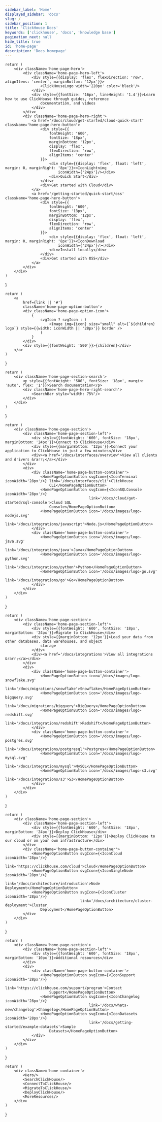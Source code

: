 ```yaml
---
sidebar_label: 'Home'
displayed_sidebar: 'docs'
slug: /
sidebar_position: 1
title: 'ClickHouse Docs'
keywords: ['clickhouse', 'docs', 'knowledge base']
pagination_next: null
hide_title: true
id: 'home-page'
description: 'Docs homepage'
---
```



    return (
        <div className='home-page-hero'>
            <div className='home-page-hero-left'>
                <div style={{display: 'flex', flexDirection: 'row', alignItems: 'center', marginBottom: '12px'}}>
                    <ClickHouseLogo width='220px' color='black'/>
                </div>
                <div style={{fontSize: '16px', lineHeight: '1.4'}}>Learn how to use ClickHouse through guides, reference
                    documentation, and videos
                </div>
            </div>
            <div className='home-page-hero-right'>
                <a href='/docs/cloud/get-started/cloud-quick-start' className='home-page-hero-button'>
                    <div style={{
                        fontWeight: '600',
                        fontSize: '18px',
                        marginBottom: '12px',
                        display: 'flex',
                        flexDirection: 'row',
                        alignItems: 'center'
                    }}>
                        <div style={{display: 'flex', float: 'left', margin: 0, marginRight: '8px'}}><IconLightning
                            iconWidth={'24px'}/></div>
                        <div>Quick Start</div>
                    </div>
                    <div>Get started with Cloud</div>
                </a>
                <a href='/getting-started/quick-start/oss' className='home-page-hero-button'>
                    <div style={{
                        fontWeight: '600',
                        fontSize: '18px',
                        marginBottom: '12px',
                        display: 'flex',
                        flexDirection: 'row',
                        alignItems: 'center'
                    }}>
                        <div style={{display: 'flex', float: 'left', margin: 0, marginRight: '8px'}}><IconDownload
                            iconWidth={'24px'}/></div>
                        <div>Install locally</div>
                    </div>
                    <div>Get started with OSS</div>
                </a>
            </div>
        </div>
    )
}

    return (
        <a
            href={link || '#'}
            className='home-page-option-button'>
            <div className='home-page-option-icon'>
                {
                    svgIcon ? svgIcon : (
                        <Image img={icon} size="small" alt={`${children} logo`} style={{width: iconWidth || '28px'}} border />
                    )
                }
            </div>
            <div style={{fontWeight: '500'}}>{children}</div>
        </a>
    )
}

    return (
        <div className='home-page-section-search'>
            <p style={{fontWeight: '600', fontSize: '18px', margin: 'auto', flex: '1'}}>Search documentation</p>
            <div className='home-page-hero-right-search'>
                <SearchBar style="width: 75%"/>
            </div>
        </div>
    )
}

    return (
        <div className='home-page-section'>
            <div className='home-page-section-left'>
                <div style={{fontWeight: '600', fontSize: '18px', marginBottom: '24px'}}>Connect to ClickHouse</div>
                <div style={{marginBottom: '12px'}}>Connect your application to ClickHouse in just a few minutes</div>
                <div><a href='/docs/interfaces/overview'>View all clients and drivers &rarr;</a></div>
            </div>
            <div>
                <div className='home-page-button-container'>
                    <HomePageOptionButton svgIcon={<IconTerminal iconWidth='28px'/>} link='/docs/interfaces/cli'>ClickHouse
                        CLI</HomePageOptionButton>
                    <HomePageOptionButton svgIcon={<IconSQLConsole iconWidth='28px'/>}
                                          link='/docs/cloud/get-started/sql-console'>Cloud SQL
                        Console</HomePageOptionButton>
                    <HomePageOptionButton icon='/docs/images/logo-nodejs.svg'
                                          link='/docs/integrations/javascript'>Node.js</HomePageOptionButton>
                </div>
                <div className='home-page-button-container'>
                    <HomePageOptionButton icon='/docs/images/logo-java.svg'
                                          link='/docs/integrations/java'>Java</HomePageOptionButton>
                    <HomePageOptionButton icon='/docs/images/logo-python.svg'
                                          link='/docs/integrations/python'>Python</HomePageOptionButton>
                    <HomePageOptionButton icon='/docs/images/logo-go.svg'
                                          link='/docs/integrations/go'>Go</HomePageOptionButton>
                </div>
            </div>
        </div>
    )
}

    return (
        <div className='home-page-section'>
            <div className='home-page-section-left'>
                <div style={{fontWeight: '600', fontSize: '18px', marginBottom: '24px'}}>Migrate to ClickHouse</div>
                <div style={{marginBottom: '12px'}}>Load your data from other databases, data warehouses, and object
                    storage
                </div>
                <div><a href='/docs/integrations'>View all integrations &rarr;</a></div>
            </div>
            <div>
                <div className='home-page-button-container'>
                    <HomePageOptionButton icon='/docs/images/logo-snowflake.svg'
                                          link='/docs/migrations/snowflake'>Snowflake</HomePageOptionButton>
                    <HomePageOptionButton icon='/docs/images/logo-bigquery.svg'
                                          link='/docs/migrations/bigquery'>BigQuery</HomePageOptionButton>
                    <HomePageOptionButton icon='/docs/images/logo-redshift.svg'
                                          link='/docs/integrations/redshift'>Redshift</HomePageOptionButton>
                </div>
                <div className='home-page-button-container'>
                    <HomePageOptionButton icon='/docs/images/logo-postgres.svg'
                                          link='/docs/integrations/postgresql'>Postgres</HomePageOptionButton>
                    <HomePageOptionButton icon='/docs/images/logo-mysql.svg'
                                          link='/docs/integrations/mysql'>MySQL</HomePageOptionButton>
                    <HomePageOptionButton icon='/docs/images/logo-s3.svg'
                                          link='/docs/integrations/s3'>S3</HomePageOptionButton>
                </div>
            </div>
        </div>
    )
}

    return (
        <div className='home-page-section'>
            <div className='home-page-section-left'>
                <div style={{fontWeight: '600', fontSize: '18px', marginBottom: '24px'}}>Deploy ClickHouse</div>
                <div style={{marginBottom: '12px'}}>Deploy ClickHouse to our cloud or on your own infrastructure</div>
            </div>
            <div className='home-page-button-container'>
                <HomePageOptionButton svgIcon={<IconCloud iconWidth='28px'/>}
                                      link='https://clickhouse.com/cloud'>Cloud</HomePageOptionButton>
                <HomePageOptionButton svgIcon={<IconSingleNode iconWidth='28px'/>}
                                      link='/docs/architecture/introduction'>Node Deployment</HomePageOptionButton>
                <HomePageOptionButton svgIcon={<IconCluster iconWidth='28px'/>}
                                      link='/docs/architecture/cluster-deployment'>Cluster
                    Deployment</HomePageOptionButton>
            </div>
        </div>
    )
}

    return (
        <div className='home-page-section'>
            <div className='home-page-section-left'>
                <div style={{fontWeight: '600', fontSize: '18px', marginBottom: '10px'}}>Additional resources</div>
            </div>
            <div>
                <div className='home-page-button-container'>
                    <HomePageOptionButton svgIcon={<IconSupport iconWidth='28px'/>}
                                          link='https://clickhouse.com/support/program'>Contact
                        Support</HomePageOptionButton>
                    <HomePageOptionButton svgIcon={<IconChangelog iconWidth='28px'/>}
                                          link='/docs/whats-new/changelog'>Changelog</HomePageOptionButton>
                    <HomePageOptionButton svgIcon={<IconDatasets iconWidth='28px'/>}
                                          link='/docs/getting-started/example-datasets'>Sample
                        Datasets</HomePageOptionButton>
                </div>
            </div>
        </div>
    )
}

    return (
        <div className='home-container'>
            <Hero/>
            <SearchClickHouse/>
            <ConnectToClickHouse/>
            <MigrateToClickHouse/>
            <DeployClickHouse/>
            <MoreResources/>
        </div>
    )
}

<HomeContainer/>
